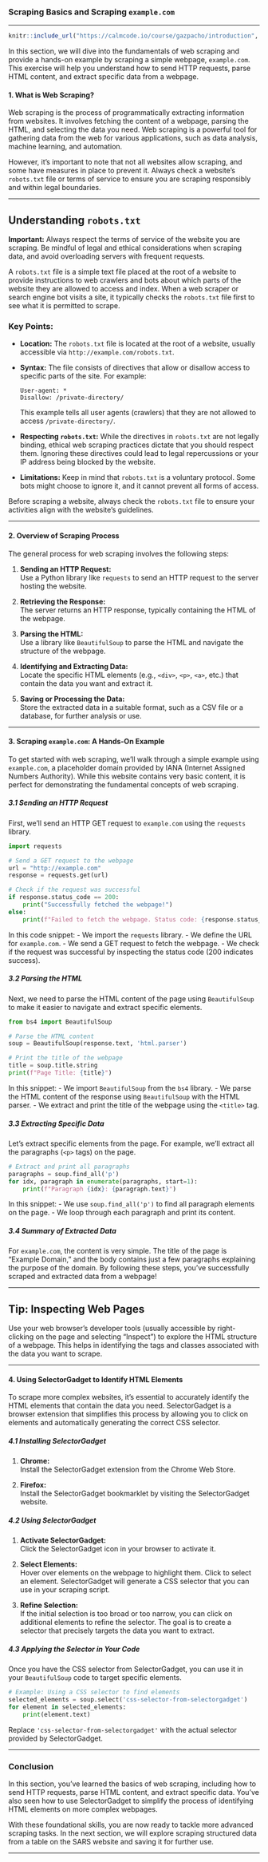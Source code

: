 ### **Scraping Basics and Scraping `example.com`**

---

```r
knitr::include_url("https://calmcode.io/course/gazpacho/introduction", height = 1000)
```


In this section, we will dive into the fundamentals of web scraping and provide a hands-on example by scraping a simple webpage, `example.com`. This exercise will help you understand how to send HTTP requests, parse HTML content, and extract specific data from a webpage.

#### **1. What is Web Scraping?**

Web scraping is the process of programmatically extracting information from websites. It involves fetching the content of a webpage, parsing the HTML, and selecting the data you need. Web scraping is a powerful tool for gathering data from the web for various applications, such as data analysis, machine learning, and automation.

However, it’s important to note that not all websites allow scraping, and some have measures in place to prevent it. Always check a website’s `robots.txt` file or terms of service to ensure you are scraping responsibly and within legal boundaries.

---

::: {.callout-important}
## Understanding `robots.txt`


**Important:** Always respect the terms of service of the website you are scraping. Be mindful of legal and ethical considerations when scraping data, and avoid overloading servers with frequent requests.

A `robots.txt` file is a simple text file placed at the root of a website to provide instructions to web crawlers and bots about which parts of the website they are allowed to access and index. When a web scraper or search engine bot visits a site, it typically checks the `robots.txt` file first to see what it is permitted to scrape.

### Key Points:
- **Location:** The `robots.txt` file is located at the root of a website, usually accessible via `http://example.com/robots.txt`.
- **Syntax:** The file consists of directives that allow or disallow access to specific parts of the site. For example:
  ```plaintext
  User-agent: *
  Disallow: /private-directory/
  ```
  This example tells all user agents (crawlers) that they are not allowed to access `/private-directory/`.

- **Respecting `robots.txt`:** While the directives in `robots.txt` are not legally binding, ethical web scraping practices dictate that you should respect them. Ignoring these directives could lead to legal repercussions or your IP address being blocked by the website.

- **Limitations:** Keep in mind that `robots.txt` is a voluntary protocol. Some bots might choose to ignore it, and it cannot prevent all forms of access.

Before scraping a website, always check the `robots.txt` file to ensure your activities align with the website's guidelines.

:::

---

#### **2. Overview of Scraping Process**

The general process for web scraping involves the following steps:

1. **Sending an HTTP Request:**  
   Use a Python library like `requests` to send an HTTP request to the server hosting the website.

2. **Retrieving the Response:**  
   The server returns an HTTP response, typically containing the HTML of the webpage.

3. **Parsing the HTML:**  
   Use a library like `BeautifulSoup` to parse the HTML and navigate the structure of the webpage.

4. **Identifying and Extracting Data:**  
   Locate the specific HTML elements (e.g., `<div>`, `<p>`, `<a>`, etc.) that contain the data you want and extract it.

5. **Saving or Processing the Data:**  
   Store the extracted data in a suitable format, such as a CSV file or a database, for further analysis or use.

---

#### **3. Scraping `example.com`: A Hands-On Example**

To get started with web scraping, we'll walk through a simple example using `example.com`, a placeholder domain provided by IANA (Internet Assigned Numbers Authority). While this website contains very basic content, it is perfect for demonstrating the fundamental concepts of web scraping.

##### **3.1 Sending an HTTP Request**

First, we'll send an HTTP GET request to `example.com` using the `requests` library.

```python
import requests

# Send a GET request to the webpage
url = "http://example.com"
response = requests.get(url)

# Check if the request was successful
if response.status_code == 200:
    print("Successfully fetched the webpage!")
else:
    print(f"Failed to fetch the webpage. Status code: {response.status_code}")
```

In this code snippet:
- We import the `requests` library.
- We define the URL for `example.com`.
- We send a GET request to fetch the webpage.
- We check if the request was successful by inspecting the status code (200 indicates success).

##### **3.2 Parsing the HTML**

Next, we need to parse the HTML content of the page using `BeautifulSoup` to make it easier to navigate and extract specific elements.

```python
from bs4 import BeautifulSoup

# Parse the HTML content
soup = BeautifulSoup(response.text, 'html.parser')

# Print the title of the webpage
title = soup.title.string
print(f"Page Title: {title}")
```

In this snippet:
- We import `BeautifulSoup` from the `bs4` library.
- We parse the HTML content of the response using `BeautifulSoup` with the HTML parser.
- We extract and print the title of the webpage using the `<title>` tag.

##### **3.3 Extracting Specific Data**

Let’s extract specific elements from the page. For example, we'll extract all the paragraphs (`<p>` tags) on the page.

```python
# Extract and print all paragraphs
paragraphs = soup.find_all('p')
for idx, paragraph in enumerate(paragraphs, start=1):
    print(f"Paragraph {idx}: {paragraph.text}")
```

In this snippet:
- We use `soup.find_all('p')` to find all paragraph elements on the page.
- We loop through each paragraph and print its content.

##### **3.4 Summary of Extracted Data**

For `example.com`, the content is very simple. The title of the page is "Example Domain," and the body contains just a few paragraphs explaining the purpose of the domain. By following these steps, you’ve successfully scraped and extracted data from a webpage!

---

::: {.callout-tip}
## Tip: Inspecting Web Pages
Use your web browser’s developer tools (usually accessible by right-clicking on the page and selecting "Inspect") to explore the HTML structure of a webpage. This helps in identifying the tags and classes associated with the data you want to scrape.
:::

---

#### **4. Using SelectorGadget to Identify HTML Elements**

To scrape more complex websites, it’s essential to accurately identify the HTML elements that contain the data you need. SelectorGadget is a browser extension that simplifies this process by allowing you to click on elements and automatically generating the correct CSS selector.

##### **4.1 Installing SelectorGadget**

1. **Chrome:**  
   Install the SelectorGadget extension from the Chrome Web Store.

2. **Firefox:**  
   Install the SelectorGadget bookmarklet by visiting the SelectorGadget website.

##### **4.2 Using SelectorGadget**

1. **Activate SelectorGadget:**  
   Click the SelectorGadget icon in your browser to activate it.

2. **Select Elements:**  
   Hover over elements on the webpage to highlight them. Click to select an element. SelectorGadget will generate a CSS selector that you can use in your scraping script.

3. **Refine Selection:**  
   If the initial selection is too broad or too narrow, you can click on additional elements to refine the selector. The goal is to create a selector that precisely targets the data you want to extract.

##### **4.3 Applying the Selector in Your Code**

Once you have the CSS selector from SelectorGadget, you can use it in your `BeautifulSoup` code to target specific elements.

```python
# Example: Using a CSS selector to find elements
selected_elements = soup.select('css-selector-from-selectorgadget')
for element in selected_elements:
    print(element.text)
```

Replace `'css-selector-from-selectorgadget'` with the actual selector provided by SelectorGadget.

---

### **Conclusion**

In this section, you’ve learned the basics of web scraping, including how to send HTTP requests, parse HTML content, and extract specific data. You’ve also seen how to use SelectorGadget to simplify the process of identifying HTML elements on more complex webpages. 

With these foundational skills, you are now ready to tackle more advanced scraping tasks. In the next section, we will explore scraping structured data from a table on the SARS website and saving it for further use.

---